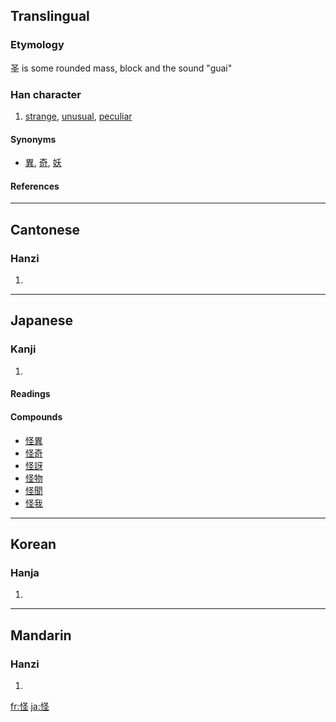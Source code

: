 {{see|恠}}
==Translingual==

===Etymology===
圣 is some rounded mass, block and the sound "guai"

===Han character===
{{Han char|rn=61|rad=心|as=05|sn=8|four=9701<sub>4</sub>|canj=心水土 (PEG)}}
# [[strange]], [[unusual]], [[peculiar]]

====Synonyms====
* [[異]], [[奇]], [[妖]]

====References====
{{Han ref|kx=0382.100|dkj=10483|dj=0711.050|hdz=42288.120|uh=602A|ud=24618|bh=A9C7|bd=43463}}

----
==Cantonese==

===Hanzi===
{{yue-hanzi|jyut=|y=gwaai3}}
# {{defn|Cantonese}}

----
==Japanese==

===Kanji===
{{ja-kanji|grade=c|rs=心05}}
# {{defn|Japanese}} 

====Readings====
{{ja-readings|on=[[かい]] ([[kai]]), [[け]] ([[ke]])|kun=[[あやしい]] ([[怪しい]], [[ayashii]]), [[あやしむ]] ([[怪しむ]], [[ayashimu]])}}

====Compounds====
*[[怪異]]
*[[怪奇]]
*[[怪訝]]
*[[怪物]]
*[[怪聞]]
*[[怪我]]

----
==Korean==

===Hanja===
{{ko-hanja|hangeul=괴|eumhun=|rv=goe|mr=koe|y=koy}}
# {{defn|Korean}}

----
==Mandarin==

===Hanzi===
{{cmn-hanzi|pin=[[guài]] ([[guai4]])|wg=kuai<sup>4</sup>}}
# {{defn|Mandarin}}

[[fr:怪]]
[[ja:怪]]